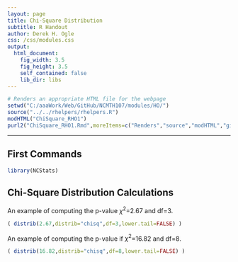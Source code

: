 ```yaml
---
layout: page
title: Chi-Square Distribution
subtitle: R Handout
author: Derek H. Ogle
css: /css/modules.css
output:
  html_document:
    fig_width: 3.5
    fig_height: 3.5
    self_contained: false
    lib_dir: libs
---
```


```r
# Renders an appropriate HTML file for the webpage
setwd("C:/aaaWork/Web/GitHub/NCMTH107/modules/HO/")
source("../../rhelpers/rhelpers.R")
modHTML("ChiSquare_RHO1")
purl2("ChiSquare_RHO1.Rmd",moreItems=c("Renders","source","modHTML","github.com","NCMTH107"))
```

----

## First Commands
```r
library(NCStats)
```

## Chi-Square Distribution Calculations
An example of computing the p-value $\chi^{2}$=2.67 and df=3.
```r
( distrib(2.67,distrib="chisq",df=3,lower.tail=FALSE) )
```

An example of computing the p-value if $\chi^{2}$=16.82 and df=8.
```r
( distrib(16.82,distrib="chisq",df=8,lower.tail=FALSE) )
```
